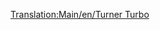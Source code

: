 [[Translation:Main/en/Turner Turbo]]{{Template:Поезда/Ru
|Image=[[File:en/Turnerturbo.png]]
|Name=Turner Turbo
|Cost=£ 41014 (2050700 р.)
|Speed=160 км/ч (100 миль/ч)
|Weight=190 т
|Power=3500 л.с. (2611 кВт)
|Annual=£ 3122 (156100 р.)
|Designed=1977
|Lifespan=22 
|Capacity=нет
|Description=
|Real-life=Turner Turbo основан на реальном [http://en.wikipedia.org/wiki/UAC_TurboTrain UAC Turbo-Train].
}}